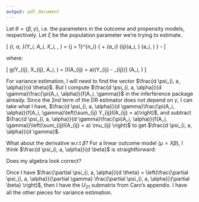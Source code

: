 ```yaml
---
output: pdf_document
---
```


Let $\theta = \{ \beta, \gamma\}$, i.e. the parameters in the outcome and propensity models, respectively. Let $\xi$ be the population parameter we're trying to estimate.

\[
\psi_{i, a, \alpha}(Y_i, A_i, X_i, \theta, \xi) = \sum_{j = 1}^{n_i} \left\{ \frac{g(Y_{ij}, X_{ij}, A_i, \alpha)}{f(A_i, \gamma)} + \sum_{a_i} \mu_{ij}(a_i, \beta) \pi(a_i, \alpha) \right\} - \xi
\]

where:

\[
g(Y_{ij}, X_{ij}, A_i, \alpha) = [I(A_{ij} = a)(Y_{ij} - \mu_{ij})] \pi(A_i, \alpha)
\]

For variance estimation, I will need to find the vector $\frac{d \psi_{i, a, \alpha}}{d \theta}$. But I compute $\frac{d \psi_{i, a, \alpha}}{d \gamma}\frac{\pi(A_i, \alpha)}{f(A_i, \gamma)}$ in the inferference package already. 
Since the 2nd term of the DR estimator does not depend on $\gamma$, I can take what I have, $\frac{d \psi_{i, a, \alpha}}{d \gamma}\frac{\pi(A_i, \alpha)}{f(A_i, \gamma}\left(\sum_{ij} Y_{ij}I(A_{ij} = a)\right)$, and subtract $\frac{d \psi_{i, a, \alpha}}{d \gamma}\frac{\pi(A_i, \alpha)}{f(A_i, \gamma)}\left(\sum_{ij}I(A_{ij} = a) \mu_{ij} \right)$ to get $\frac{d \psi_{i, a, \alpha}}{d \gamma}$.

What about the derivative w.r.t $\beta$? For a linear outcome model ($\mu = X\beta$), I think $\frac{d \psi_{i, a, \alpha}}{d \beta}$ is straightforward:
\begin{align*}
\frac{d \psi_{i, a, \alpha}}{d \beta_k} &= \frac{d}{d\beta_k} \left\{ \sum_{ij} \left[ I(A_{ij} = a) (Y_{ij} - X_{ij}\beta) \frac{\pi(A_{i(-j)}, \alpha)}{f(A_i, \gamma)} + \sum_{a_{i(-j)}} (X_{ij} \beta) \pi(a_{i(-j)}, \alpha) \right]\right\} \\
&= \sum_{ij} \left[  - I(A_{ij} = a)X_{ijk} \frac{\pi(A_{i(-j)}, \alpha)}{f(A_i, \gamma)} + \sum_{a_{i(-j)}}  X_{ijk} \pi(a_{i(-j)}, \alpha) \right]\\
&= \sum_{ij} \left[  X_{ijk} \left( \sum_{a_{i(-j)}} \pi(a_{i(-j)}, \alpha) - \frac{I(A_{ij} = a)\pi(A_{i(-j)}, \alpha)}{f(A_i, \gamma)} \right) \right]\\
&=  \sum_{ij} \left[  X_{ijk} \left(1 - \frac{I(A_{ij} = a)\pi(A_{i(-j)}, \alpha)}{f(A_i, \gamma)}\right)   \right]\\
\end{align*}

Does my algebra look correct?

Once I have $\frac{\partial \psi_{i, a, \alpha}}{d \theta} = \left(\frac{\partial \psi_{i, a, \alpha}}{\partial \gamma} \frac{\partial \psi_{i, a, \alpha}}{\partial \beta} \right)$, then I have the $U_{21}$ submatrix from Caro's appendix. I have all the other pieces for variance estimation.
